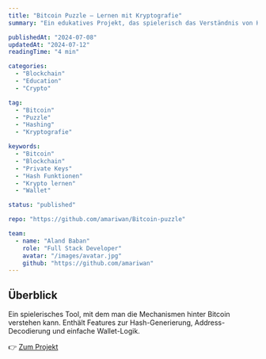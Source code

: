 ```yaml
---
title: "Bitcoin Puzzle – Lernen mit Kryptografie"
summary: "Ein edukatives Projekt, das spielerisch das Verständnis von Hashfunktionen, privaten Schlüsseln und der Bitcoin-Blockchain fördert."

publishedAt: "2024-07-08"
updatedAt: "2024-07-12"
readingTime: "4 min"

categories:
  - "Blockchain"
  - "Education"
  - "Crypto"

tag:
  - "Bitcoin"
  - "Puzzle"
  - "Hashing"
  - "Kryptografie"

keywords:
  - "Bitcoin"
  - "Blockchain"
  - "Private Keys"
  - "Hash Funktionen"
  - "Krypto lernen"
  - "Wallet"

status: "published"

repo: "https://github.com/amariwan/Bitcoin-puzzle"

team:
  - name: "Aland Baban"
    role: "Full Stack Developer"
    avatar: "/images/avatar.jpg"
    github: "https://github.com/amariwan"
---
```


## Überblick

Ein spielerisches Tool, mit dem man die Mechanismen hinter Bitcoin verstehen kann. Enthält Features zur Hash-Generierung, Address-Decodierung und einfache Wallet-Logik.

👉 [Zum Projekt](https://github.com/amariwan/Bitcoin-puzzle)
